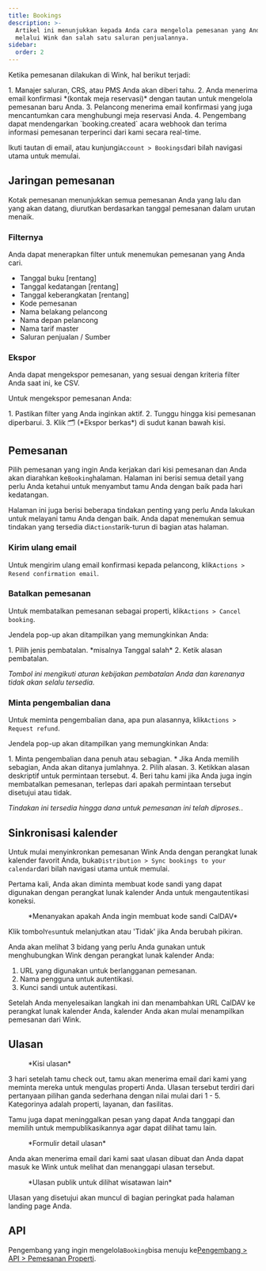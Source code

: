 ```yaml
---
title: Bookings
description: >-
  Artikel ini menunjukkan kepada Anda cara mengelola pemesanan yang Anda terima
  melalui Wink dan salah satu saluran penjualannya.
sidebar:
  order: 2
---
```


Ketika pemesanan dilakukan di Wink, hal berikut terjadi:

<Steps>
  1. Manajer saluran, CRS, atau PMS Anda akan diberi tahu.
  2. Anda menerima email konfirmasi *(kontak meja reservasi)* dengan tautan untuk mengelola pemesanan baru Anda.
  3. Pelancong menerima email konfirmasi yang juga mencantumkan cara menghubungi meja reservasi Anda.
  4. Pengembang dapat mendengarkan `booking.created` acara webhook dan terima informasi pemesanan terperinci dari kami secara real-time.
</Steps>


Ikuti tautan di email, atau kunjungi`Account > Bookings`dari bilah navigasi utama untuk memulai.

## Jaringan pemesanan

Kotak pemesanan menunjukkan semua pemesanan Anda yang lalu dan yang akan datang, diurutkan berdasarkan tanggal pemesanan dalam urutan menaik.

### Filternya

Anda dapat menerapkan filter untuk menemukan pemesanan yang Anda cari.

* Tanggal buku \[rentang]
* Tanggal kedatangan \[rentang]
* Tanggal keberangkatan \[rentang]
* Kode pemesanan
* Nama belakang pelancong
* Nama depan pelancong
* Nama tarif master
* Saluran penjualan / Sumber

### Ekspor

Anda dapat mengekspor pemesanan, yang sesuai dengan kriteria filter Anda saat ini, ke CSV.

Untuk mengekspor pemesanan Anda:

<Steps>
  1. Pastikan filter yang Anda inginkan aktif.
  2. Tunggu hingga kisi pemesanan diperbarui.
  3. Klik 🗂️ (*Ekspor berkas*) di sudut kanan bawah kisi.
</Steps>


## Pemesanan

Pilih pemesanan yang ingin Anda kerjakan dari kisi pemesanan dan Anda akan diarahkan ke`Booking`halaman.
Halaman ini berisi semua detail yang perlu Anda ketahui untuk menyambut tamu Anda dengan baik pada hari kedatangan.

Halaman ini juga berisi beberapa tindakan penting yang perlu Anda lakukan untuk melayani tamu Anda dengan baik. Anda dapat menemukan semua tindakan yang tersedia di`Actions`tarik-turun di bagian atas halaman.

### Kirim ulang email

Untuk mengirim ulang email konfirmasi kepada pelancong, klik`Actions > Resend confirmation email`.

### Batalkan pemesanan

Untuk membatalkan pemesanan sebagai properti, klik`Actions > Cancel booking`.

Jendela pop-up akan ditampilkan yang memungkinkan Anda:

<Steps>
  1. Pilih jenis pembatalan. *misalnya Tanggal salah*
  2. Ketik alasan pembatalan.
</Steps>


*Tombol ini mengikuti aturan kebijakan pembatalan Anda dan karenanya tidak akan selalu tersedia.*

### Minta pengembalian dana

Untuk meminta pengembalian dana, apa pun alasannya, klik`Actions > Request refund`.

Jendela pop-up akan ditampilkan yang memungkinkan Anda:

<Steps>
  1. Minta pengembalian dana penuh atau sebagian.
     * Jika Anda memilih sebagian, Anda akan ditanya jumlahnya.
  2. Pilih alasan.
  3. Ketikkan alasan deskriptif untuk permintaan tersebut.
  4. Beri tahu kami jika Anda juga ingin membatalkan pemesanan, terlepas dari apakah permintaan tersebut disetujui atau tidak.
</Steps>


*Tindakan ini tersedia hingga dana untuk pemesanan ini telah diproses.*.

## Sinkronisasi kalender

Untuk mulai menyinkronkan pemesanan Wink Anda dengan perangkat lunak kalender favorit Anda, buka`Distribution > Sync bookings to your calendar`dari bilah navigasi utama untuk memulai.

Pertama kali, Anda akan diminta membuat kode sandi yang dapat digunakan dengan perangkat lunak kalender Anda untuk mengautentikasi koneksi.

<figure>
  <CloudinaryImage width="350" height="188" resize="scale" quality="best" alt="Hasilkan kode sandi" src="academy/caldav-pass-code" errorImage="noimage_opaque_nyrtl0.png" />

  <figcaption>*Menanyakan apakah Anda ingin membuat kode sandi CalDAV*</figcaption>
</figure>


Klik tombol`Yes`untuk melanjutkan atau 'Tidak' jika Anda berubah pikiran.

Anda akan melihat 3 bidang yang perlu Anda gunakan untuk menghubungkan Wink dengan perangkat lunak kalender Anda:

1. URL yang digunakan untuk berlangganan pemesanan.
2. Nama pengguna untuk autentikasi.
3. Kunci sandi untuk autentikasi.

Setelah Anda menyelesaikan langkah ini dan menambahkan URL CalDAV ke perangkat lunak kalender Anda, kalender Anda akan mulai menampilkan pemesanan dari Wink.

## Ulasan

<figure>
  <CloudinaryImage width="700" height="151" resize="scale" quality="best" alt="Ulasan kisi" src="academy/reviews" errorImage="noimage_opaque_nyrtl0.png" />

  <figcaption>*Kisi ulasan*</figcaption>
</figure>


3 hari setelah tamu check out, tamu akan menerima email dari kami yang meminta mereka untuk mengulas properti Anda.
Ulasan tersebut terdiri dari pertanyaan pilihan ganda sederhana dengan nilai mulai dari 1 - 5. Kategorinya adalah properti, layanan, dan fasilitas.

Tamu juga dapat meninggalkan pesan yang dapat Anda tanggapi dan memilih untuk mempublikasikannya agar dapat dilihat tamu lain.

<figure>
  <CloudinaryImage width="700" height="421" resize="scale" quality="best" alt="Setujui ulasan" src="academy/review-details" errorImage="noimage_opaque_nyrtl0.png" />

  <figcaption>*Formulir detail ulasan*</figcaption>
</figure>


Anda akan menerima email dari kami saat ulasan dibuat dan Anda dapat masuk ke Wink untuk melihat dan menanggapi ulasan tersebut.

<figure>
  <CloudinaryImage width="350" height="355" resize="scale" quality="best" alt="Ulasan publik" src="academy/public-review" errorImage="noimage_opaque_nyrtl0.png" />

  <figcaption>*Ulasan publik untuk dilihat wisatawan lain*</figcaption>
</figure>


Ulasan yang disetujui akan muncul di bagian peringkat pada halaman landing page Anda.

## API

Pengembang yang ingin mengelola`Booking`bisa menuju ke[Pengembang > API > Pemesanan Properti](/developers/apis/#property-booking-api).

